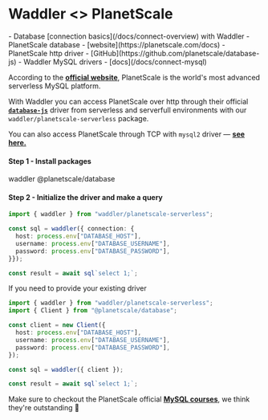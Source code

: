 
# Waddler \<\> PlanetScale

<Prerequisites>
- Database [connection basics](/docs/connect-overview) with Waddler
- PlanetScale database - [website](https://planetscale.com/docs)
- PlanetScale http driver - [GitHub](https://github.com/planetscale/database-js)
- Waddler MySQL drivers - [docs](/docs/connect-mysql)
</Prerequisites>

According to the **[official website](https://planetscale.com/)**, 
PlanetScale is the world's most advanced serverless MySQL platform.

With Waddler you can access PlanetScale over http
through their official **[`database-js`](https://github.com/planetscale/database-js)**
driver from serverless and serverfull environments with our `waddler/planetscale-serverless` package.

You can also access PlanetScale through TCP with `mysql2` driver — **[see here.](/docs/connect-mysql)**

#### Step 1 - Install packages
<Npm>
waddler @planetscale/database
</Npm>

#### Step 2 - Initialize the driver and make a query
```typescript copy"
import { waddler } from "waddler/planetscale-serverless";

const sql = waddler({ connection: {
  host: process.env["DATABASE_HOST"],
  username: process.env["DATABASE_USERNAME"],
  password: process.env["DATABASE_PASSWORD"],
}});

const result = await sql`select 1;`;
```

If you need to provide your existing driver

```typescript copy"
import { waddler } from "waddler/planetscale-serverless";
import { Client } from "@planetscale/database";

const client = new Client({
  host: process.env["DATABASE_HOST"],
  username: process.env["DATABASE_USERNAME"],
  password: process.env["DATABASE_PASSWORD"],
});

const sql = waddler({ client });

const result = await sql`select 1;`;
```

Make sure to checkout the PlanetScale official **[MySQL courses](https://planetscale.com/courses/mysql-for-developers/introduction/course-introduction)**, 
we think they're outstanding 🙌
